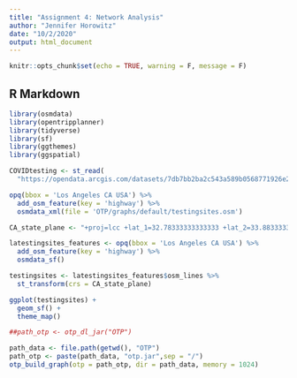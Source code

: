 ```yaml
---
title: "Assignment 4: Network Analysis"
author: "Jennifer Horowitz"
date: "10/2/2020"
output: html_document
---
```


```r
knitr::opts_chunk$set(echo = TRUE, warning = F, message = F)
```

## R Markdown

```r
library(osmdata)
library(opentripplanner)
library(tidyverse)
library(sf)
library(ggthemes)
library(ggspatial)
```

```r
COVIDtesting <- st_read(
  "https://opendata.arcgis.com/datasets/7db7bb2ba2c543a589b0568771926e2f_80.kml")
```

```r
opq(bbox = 'Los Angeles CA USA') %>%
  add_osm_feature(key = 'highway') %>%
  osmdata_xml(file = 'OTP/graphs/default/testingsites.osm')
```
```r
CA_state_plane <- "+proj=lcc +lat_1=32.78333333333333 +lat_2=33.88333333333333 +lat_0=32.16666666666666 +lon_0=-116.25 +x_0=2000000 +y_0=500000.0000000002 +ellps=GRS80 +datum=NAD83 +to_meter=0.3048006096012192 no_defs"
```




```r
latestingsites_features <- opq(bbox = 'Los Angeles CA USA') %>%
  add_osm_feature(key = 'highway') %>%
  osmdata_sf()
```
```r
testingsites <- latestingsites_features$osm_lines %>%
  st_transform(crs = CA_state_plane)
```


```r
ggplot(testingsites) +
  geom_sf() +
  theme_map()
```
```r
##path_otp <- otp_dl_jar("OTP")
```

```r
path_data <- file.path(getwd(), "OTP")
path_otp <- paste(path_data, "otp.jar",sep = "/")
otp_build_graph(otp = path_otp, dir = path_data, memory = 1024) 
```




